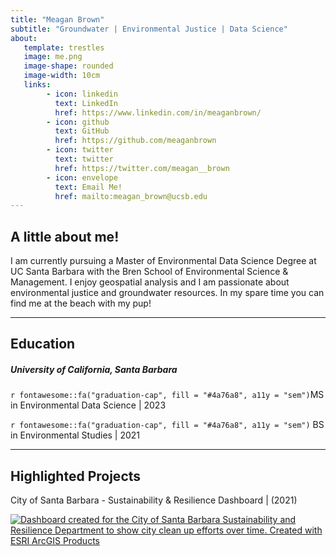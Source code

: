 ```yaml
---
title: "Meagan Brown"
subtitle: "Groundwater | Environmental Justice | Data Science"
about: 
   template: trestles
   image: me.png
   image-shape: rounded
   image-width: 10cm
   links: 
        - icon: linkedin
          text: LinkedIn
          href: https://www.linkedin.com/in/meaganbrown/
        - icon: github
          text: GitHub
          href: https://github.com/meaganbrown
        - icon: twitter
          text: twitter
          href: https://twitter.com/meagan__brown
        - icon: envelope
          text: Email Me!
          href: mailto:meagan_brown@ucsb.edu
---
```


## A little about me!

I am currently pursuing a Master of Environmental Data Science Degree at UC Santa Barbara with the Bren School of Environmental Science & Management. I enjoy geospatial analysis and I am passionate about environmental justice and groundwater resources. In my spare time you can find me at the beach with my pup!

------------------------------------------------------------------------

## Education

##### **University of California, Santa Barbara**

<div class="topbr">

<p class="custom-subtitle">

`r fontawesome::fa("graduation-cap", fill = "#4a76a8", a11y = "sem")`MS in Environmental Data Science \| 2023

<div class="topbr">

<p class="custom-subtitle">

`r fontawesome::fa("graduation-cap", fill = "#4a76a8", a11y = "sem")` BS in Environmental Studies \| 2021

------------------------------------------------------------------------

## Highlighted Projects

City of Santa Barbara - Sustainability & Resilience Dashboard \| (2021)

[![Dashboard created for the City of Santa Barbara Sustainability and Resilience Department to show city clean up efforts over time. Created with ESRI ArcGIS Products](dashboard.png)](https://www.arcgis.com/apps/dashboards/97777fbe8eb04bdb998813c6759dff69)
